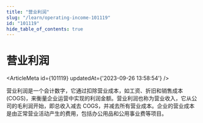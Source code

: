 ```yaml
---
title: "营业利润"
slug: "/learn/operating-income-101119"
id: "101119"
hide_table_of_contents: true
---
```



# 营业利润

<ArticleMeta id={101119} updatedAt={'2023-09-26 13:58:54'} />
<div className='border-solid border-b border-t-0 my-4 border-[var(--ifm-color-gray-300)]' />

营业利润是一个会计数字，它通过扣除营业成本，如工资、折旧和销售成本 (COGS)，来衡量企业运营中实现的利润金额。营业利润也称为营业收入，它从公司的毛利润开始，即总收入减去 COGS，并减去所有营业成本。企业的营业成本是由正常营业活动产生的费用，包括办公用品和公用事业费等项目。
